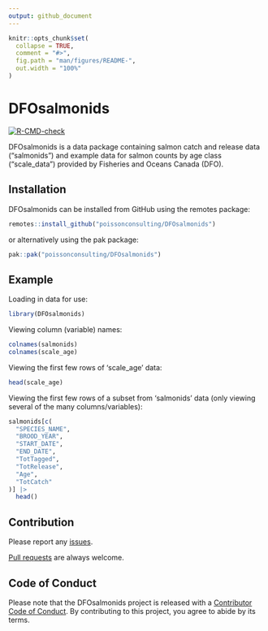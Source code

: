 ```yaml
---
output: github_document
---
```


<!-- README.md is generated from README.Rmd. Please edit that file -->

```r
knitr::opts_chunk$set(
  collapse = TRUE,
  comment = "#>",
  fig.path = "man/figures/README-",
  out.width = "100%"
)
```

# DFOsalmonids

<!-- badges: start -->
[![R-CMD-check](https://github.com/poissonconsulting/DFOsalmonids/actions/workflows/R-CMD-check.yaml/badge.svg)](https://github.com/poissonconsulting/DFOsalmonids/actions/workflows/R-CMD-check.yaml)
<!-- badges: end -->

DFOsalmonids is a data package containing salmon catch and release data ("salmonids") and example data for salmon counts by age class ("scale_data") provided by Fisheries and Oceans Canada (DFO).

## Installation

DFOsalmonids can be installed from GitHub using the remotes package:
``` r
remotes::install_github("poissonconsulting/DFOsalmonids")
```
or alternatively using the pak package:
``` r
pak::pak("poissonconsulting/DFOsalmonids")
```

## Example

Loading in data for use:

``` r
library(DFOsalmonids)
```

Viewing column (variable) names:

``` r
colnames(salmonids)
colnames(scale_age)
```

Viewing the first few rows of 'scale_age' data:

``` r
head(scale_age)
```

Viewing the first few rows of a subset from 'salmonids' data (only viewing several of the many columns/variables):

``` r
salmonids[c(
  "SPECIES_NAME",
  "BROOD_YEAR",
  "START_DATE",
  "END_DATE",
  "TotTagged",
  "TotRelease",
  "Age",
  "TotCatch"
)] |>
  head()
```

## Contribution

Please report any [issues](https://github.com/poissonconsulting/DFOsalmonids/issues).

[Pull requests](https://github.com/poissonconsulting/DFOsalmonids/pulls) are always welcome.

## Code of Conduct

Please note that the DFOsalmonids project is released with a [Contributor Code of Conduct](https://contributor-covenant.org/version/2/1/CODE_OF_CONDUCT.html). By contributing to this project, you agree to abide by its terms.
